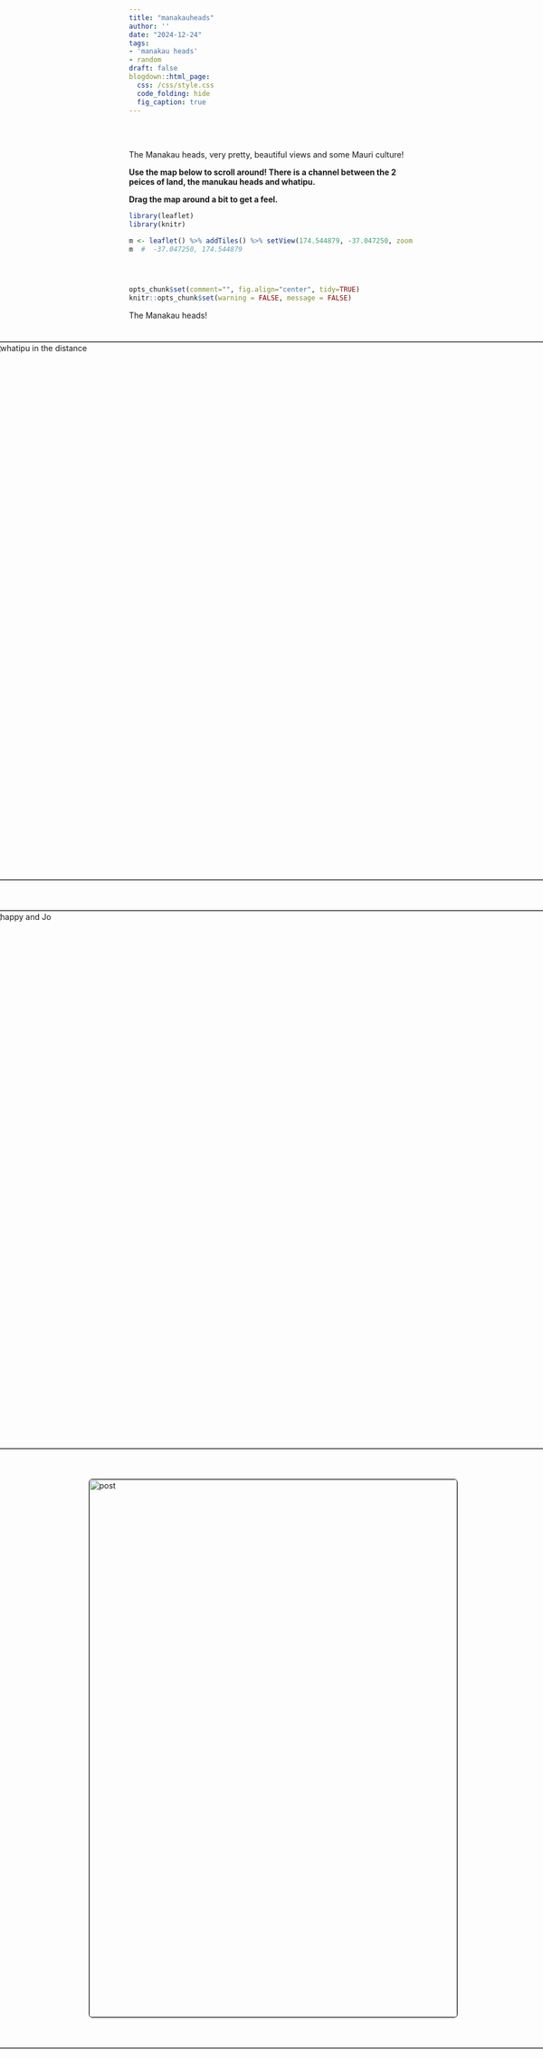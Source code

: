 ```yaml
---
title: "manakauheads"
author: ''
date: "2024-12-24"
tags:
- 'manakau heads'
- random
draft: false
blogdown::html_page:
  css: /css/style.css
  code_folding: hide
  fig_caption: true
---
```


  <meta charset="utf-8">
  <meta name="viewport" content="width=device-width, initial-scale=1">
  <link rel="stylesheet" href="https://maxcdn.bootstrapcdn.com/bootstrap/3.4.1/css/bootstrap.min.css">
  <script src="https://ajax.googleapis.com/ajax/libs/jquery/3.7.1/jquery.min.js"></script>
  <script src="https://maxcdn.bootstrapcdn.com/bootstrap/3.4.1/js/bootstrap.min.js"></script>
  
  <link rel="stylesheet" href="styles.css" />
<br></br>

<p>
The Manakau heads, very pretty, beautiful views and some Mauri culture!
</p>


<p><b>
Use the map below to scroll around! There is a channel between the 2 peices of land, the manukau heads and whatipu.

Drag the map around a bit to get a feel.
</p></b>

<style>

.headspics{

display: flex;
flex-direction: column;
justify-content: space-between;
align-items:center;

}

.tgc{
position: relative;
bottom:0 px;
}



</style>



```r
library(leaflet)
library(knitr)

m <- leaflet() %>% addTiles() %>% setView(174.544879, -37.047250, zoom = 13)
m  #  -37.047250, 174.544879




opts_chunk$set(comment="", fig.align="center", tidy=TRUE)
knitr::opts_chunk$set(warning = FALSE, message = FALSE)
```

<p>
The Manakau heads!
</p>




<div class="headspics">


<img style="float: right; margin: 10px 10px 15px 15px;border-radius: 6px;border: 1.0px solid black;" src="images/20220103_121408.jpg" class="img-responsive" alt="whatipu in the distance" width="1000" height="950"/>


<img style="float: right; margin: 10px 10px 15px 15px;border-radius: 6px;border: 1.0px solid black;" src="images/20220103_121334.jpg" class="img-responsive" alt="happy and Jo" width="1000" height="950"/>

<img style="float: right; margin: 10px 10px 15px 15px;border-radius: 6px;border: 1.0px solid black;" src="images/20220103_121418.jpg" class="img-responsive" alt="post" width="650" height="950"/>


<img style="float: right; margin: 10px 10px 15px 15px;border-radius: 6px;border: 1.0px solid black;" src="images/20220103_121725.jpg" class="img-responsive" alt="mauri" width="1200" height="1100"/>




<img style="text-align: center; margin: 10px 10px 15px 15px;border-radius: 6px;border: 1.0px solid black;" src="images/20220103_121405.jpg" class="img-responsive" alt="on the edge" width="1100" height="1050"/>
</div>

<br></br>

<hr></hr>

<div id="tgc">


[back to tag cloud](https://nicspics.netlify.app/tags/random/)

</div>
